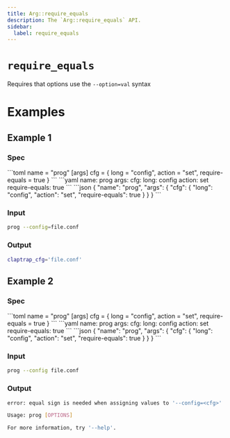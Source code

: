 ```yaml
---
title: Arg::require_equals
description: The `Arg::require_equals` API.
sidebar:
  label: require_equals
---
```



# `require_equals` <LinkButton href="https://docs.rs/clap/latest/clap/struct.Arg.html#method.require_equals" icon="open-book" variant="minimal"></LinkButton>

<Badge text="since 0.1.0" size="small" />

Requires that options use the `--option=val` syntax

# Examples
## Example 1

### Spec

<Tabs syncKey="format">
  <TabItem label="TOML">
```toml
name = "prog"
[args]
cfg = { long = "config", action = "set", require-equals = true }
```
  </TabItem>
  <TabItem label="YAML">
```yaml
name: prog
args:
  cfg:
    long: config
    action: set
    require-equals: true
```
  </TabItem>
  <TabItem label="JSON">
```json
{
  "name": "prog",
  "args": {
    "cfg": {
      "long": "config",
      "action": "set",
      "require-equals": true
    }
  }
}
```
  </TabItem>
</Tabs>

### Input

```bash
prog --config=file.conf
```

### Output

```bash
claptrap_cfg='file.conf'
```
## Example 2

### Spec

<Tabs syncKey="format">
  <TabItem label="TOML">
```toml
name = "prog"
[args]
cfg = { long = "config", action = "set", require-equals = true }
```
  </TabItem>
  <TabItem label="YAML">
```yaml
name: prog
args:
  cfg:
    long: config
    action: set
    require-equals: true
```
  </TabItem>
  <TabItem label="JSON">
```json
{
  "name": "prog",
  "args": {
    "cfg": {
      "long": "config",
      "action": "set",
      "require-equals": true
    }
  }
}
```
  </TabItem>
</Tabs>

### Input

```bash
prog --config file.conf
```

### Output

```bash
error: equal sign is needed when assigning values to '--config=<cfg>'

Usage: prog [OPTIONS]

For more information, try '--help'.
```
